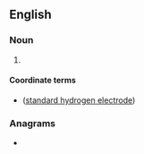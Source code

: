 {{also|nhe|nhè|nhé|nhẹ}}
==English==

===Noun===
{{en-noun}}

# {{initialism of|lang=en|normal hydrogen electrode}}

====Coordinate terms====
* {{l|en|SHE}} ([[standard hydrogen electrode]])

===Anagrams===
* {{anagrams|en|a=ehn|Neh.|hen}}